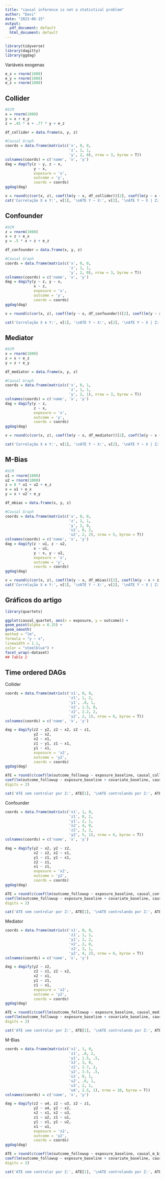 ```yaml
---
title: "causal inference is not a statistical problem"
author: "Davi"
date: "2023-06-15"
output:
  pdf_document: default
  html_document: default
---
```


```r
library(tidyverse)
library(dagitty)
library(ggdag)
```

Variáveis exogenas
```r
e_x = rnorm(1000)
e_y = rnorm(1000)
e_z = rnorm(1000)
```

## Collider
```r
#SCM
x = rnorm(1000)
y = x + e_y
z = .45 * x + .77 * y + e_z

df_collider = data.frame(x, y, z)

#Causal Graph
coords = data.frame(matrix(c('x', 0, 0,
                             'z', 1, 1,
                             'y', 2, 0), nrow = 3, byrow = T))
colnames(coords) = c('name', 'x', 'y')
dag = dagify(z ~ y, z ~ x,
             y ~ x,
             exposure = 'x',
             outcome = 'y',
             coords = coords)
ggdag(dag)
```

```r
v = round(c(cor(x, z), coef(lm(y ~ x, df_collider))[2], coef(lm(y ~ x + z, df_collider))[2]), digits = 1)
cat('Correlação X e Y:', v[1], '\nATE Y ~ X:', v[2], '\nATE Y ~ X | Z:', v[3])
```

## Confounder
```r
#SCM
z = rnorm(1000)
x = z + e_x
y = .5 * x + z + e_z

df_confounder = data.frame(x, y, z)

#Causal Graph
coords = data.frame(matrix(c('x', 0, 0,
                             'z', 1, 1,
                             'y', 2, 0), nrow = 3, byrow = T))
colnames(coords) = c('name', 'x', 'y')
dag = dagify(y ~ z, y ~ x,
             x ~ z,
             exposure = 'x',
             outcome = 'y',
             coords = coords)
ggdag(dag)
```

```r
v = round(c(cor(x, z), coef(lm(y ~ x, df_confounder))[2], coef(lm(y ~ x + z, df_confounder))[2]), digits = 1)

cat('Correlação X e Y:', v[1], '\nATE Y ~ X:', v[2], '\nATE Y ~ X | Z:', v[3])
```


## Mediator
```r
#SCM
x = rnorm(1000)
z = x + e_z
y = z + e_y

df_mediator = data.frame(x, y, z)

#Causal Graph
coords = data.frame(matrix(c('x', 0, 1,
                             'z', 1, 1,
                             'y', 2, 1), nrow = 3, byrow = T))
colnames(coords) = c('name', 'x', 'y')
dag = dagify(y ~ z,
             z ~ x,
             exposure = 'x',
             outcome = 'y',
             coords = coords)
ggdag(dag)
```

```r
v = round(c(cor(x, z), coef(lm(y ~ x, df_mediator))[2], coef(lm(y ~ x + z, df_mediator))[2]), digits = 1)

cat('Correlação X e Y:', v[1], '\nATE Y ~ X:', v[2], '\nATE Y ~ X | Z:', v[3])
```

## M-Bias
```r
#SCM
u1 = rnorm(1000)
u2 = rnorm(1000)
z = 8 * u1 + u2 + e_z
x = u1 + e_x
y = x + u2 + e_y

df_mbias = data.frame(x, y, z)

#Causal Graph
coords = data.frame(matrix(c('x', 0, 0,
                             'z', 1, 1,
                             'y', 2, 0,
                             'u1', 0, 2,
                             'u2', 2, 2), nrow = 5, byrow = T))
colnames(coords) = c('name', 'x', 'y')
dag = dagify(z ~ u1, z ~ u2,
             x ~ u1,
             y ~ x, y ~ u2,
             exposure = 'x',
             outcome = 'y',
             coords = coords)
ggdag(dag)
```

```r
v = round(c(cor(x, z), coef(lm(y ~ x, df_mbias))[2], coef(lm(y ~ x + z, df_mbias))[2]), digits = 1)
cat('Correlação X e Y:', v[1], '\nATE Y ~ X:', v[2], '\nATE Y ~ X | Z:', v[3])
```

## Gráficos do artigo

```r
library(quartets)

ggplot(causal_quartet, aes(x = exposure, y = outcome)) +
geom_point(alpha = 0.25) +
geom_smooth(
method = "lm",
formula = "y ~ x",
linewidth = 1.1,
color = "steelblue") +
facet_wrap(~dataset)
## Table 2
```

## Time ordered DAGs

Collider
```r
coords = data.frame(matrix(c('x1', 0, 0,
                             'z1', 1, 2,
                             'y1', .8, 1,
                             'x2', 1.5, 0,
                             'z2', 2.2, 2,
                             'y2', 2, 1), nrow = 6, byrow = T))
colnames(coords) = c('name', 'x', 'y')

dag = dagify(z2 ~ y2, z2 ~ x2, z2 ~ z1,
             y2 ~ x2,
             x2 ~ x1,
             z1 ~ y1, z1 ~ x1,
             y1 ~ x1,
             exposure = 'x2',
             outcome = 'y2',
             coords = coords)
ggdag(dag)

ATE = round(c(coef(lm(outcome_followup ~ exposure_baseline, causal_collider_time))[2],
coef(lm(outcome_followup ~ exposure_baseline + covariate_baseline, causal_collider_time))[2]),
digits = 2)

cat('ATE sem controlar por Z:', ATE[1], '\nATE controlando por Z:', ATE[2])
```

Confounder
```r
coords = data.frame(matrix(c('x1', 1, 0,
                             'z1', 0, 2,
                             'y1', 2, 1,
                             'x2', 4, 0,
                             'z2', 3, 2,
                             'y2', 5, 1), nrow = 6, byrow = T))
colnames(coords) = c('name', 'x', 'y')

dag = dagify(y2 ~ x2, y2 ~ z2,
             x2 ~ z2, x2 ~ x1,
             y1 ~ z1, y1 ~ x1,
             z2 ~ z1,
             x1 ~ z1,
             exposure = 'x2',
             outcome = 'y2',
             coords = coords)
ggdag(dag)

ATE = round(c(coef(lm(outcome_followup ~ exposure_baseline, causal_confounding_time))[2],
coef(lm(outcome_followup ~ exposure_baseline + covariate_baseline, causal_confounding_time))[2]),
digits = 2)

cat('ATE sem controlar por Z:', ATE[1], '\nATE controlando por Z:', ATE[2])
```

Mediator
```r
coords = data.frame(matrix(c('x1', 0, 0,
                             'z1', 1, 1,
                             'y1', 2, 2,
                             'x2', 2, 0,
                             'z2', 3, 1,
                             'y2', 4, 2), nrow = 6, byrow = T))
colnames(coords) = c('name', 'x', 'y')

dag = dagify(y2 ~ z2,
             z2 ~ z1, z2 ~ x2,
             x2 ~ x1,
             y1 ~ z1,
             z1 ~ x1,
             exposure = 'x2',
             outcome = 'y2',
             coords = coords)
ggdag(dag)

ATE = round(c(coef(lm(outcome_followup ~ exposure_baseline, causal_mediator_time))[2],
coef(lm(outcome_followup ~ exposure_baseline + covariate_baseline, causal_mediator_time))[2]),
digits = 2)

cat('ATE sem controlar por Z:', ATE[1], '\nATE controlando por Z:', ATE[2])
```

M-Bias
```r
coords = data.frame(matrix(c('x1', 1, 0,
                             'z1', .8, 2,
                             'y1', 1.5, .5,
                             'x2', 3, 0,
                             'z2', 2.7, 2,
                             'y2', 3.5, .5,
                             'u1', 0, 1,
                             'u2', .6, 1,
                             'u3', 2, 1,
                             'u4', 2.5, 1), nrow = 10, byrow = T))
colnames(coords) = c('name', 'x', 'y')

dag = dagify(z2 ~ u4, z2 ~ u3, z2 ~ z1,
             y2 ~ u4, y2 ~ x2,
             x2 ~ x1, x2 ~ u3,
             z1 ~ u2, z1 ~ u1,
             y1 ~ x1, y1 ~ u2,
             x1 ~ u1,
             exposure = 'x2',
             outcome = 'y2',
             coords = coords)
ggdag(dag)

ATE = round(c(coef(lm(outcome_followup ~ exposure_baseline, causal_m_bias_time))[2],
coef(lm(outcome_followup ~ exposure_baseline + covariate_baseline, causal_m_bias_time))[2]),
digits = 2)

cat('ATE sem controlar por Z:', ATE[1], '\nATE controlando por Z:', ATE[2])
```




